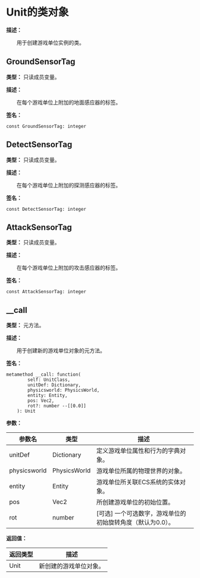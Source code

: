 
# Unit的类对象

**描述：**

&emsp;&emsp;用于创建游戏单位实例的类。

## GroundSensorTag

**类型：** 只读成员变量。

**描述：**

&emsp;&emsp;在每个游戏单位上附加的地面感应器的标签。

**签名：**
```tl
const GroundSensorTag: integer
```

## DetectSensorTag

**类型：** 只读成员变量。

**描述：**

&emsp;&emsp;在每个游戏单位上附加的探测感应器的标签。

**签名：**
```tl
const DetectSensorTag: integer
```

## AttackSensorTag

**类型：** 只读成员变量。

**描述：**

&emsp;&emsp;在每个游戏单位上附加的攻击感应器的标签。

**签名：**
```tl
const AttackSensorTag: integer
```

## __call

**类型：** 元方法。

**描述：**

&emsp;&emsp;用于创建新的游戏单位对象的元方法。

**签名：**
```tl
metamethod __call: function(
		self: UnitClass,
		unitDef: Dictionary,
		physicsworld: PhysicsWorld,
		entity: Entity,
		pos: Vec2,
		rot?: number --[[0.0]]
	): Unit
```

**参数：**

| 参数名 | 类型 | 描述 |
| --- | --- | --- |
| unitDef | Dictionary | 定义游戏单位属性和行为的字典对象。 |
| physicsworld | PhysicsWorld | 游戏单位所属的物理世界的对象。 |
| entity | Entity | 游戏单位所关联ECS系统的实体对象。 |
| pos | Vec2 | 所创建游戏单位的初始位置。 |
| rot | number | [可选] 一个可选数字，游戏单位的初始旋转角度（默认为0.0）。 |

**返回值：**

| 返回类型 | 描述 |
| --- | --- |
| Unit | 新创建的游戏单位对象。 |